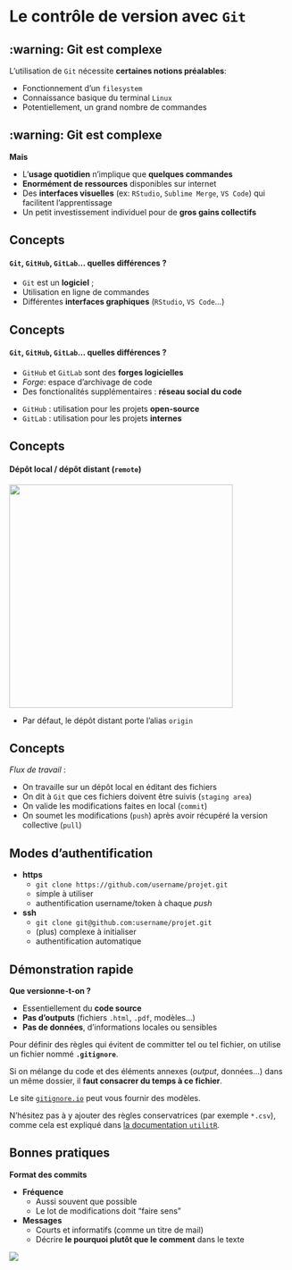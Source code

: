 # Le contrôle de version avec `Git`

## :warning: Git est complexe {auto-animate=true}

L'utilisation de `Git` nécessite [__certaines notions préalables__]{.orange}:

::: {.incremental}
- Fonctionnement d'un `filesystem`
- Connaissance basique du terminal `Linux`
- Potentiellement, un grand nombre de commandes
:::

## :warning: Git est complexe {auto-animate=true}

[__Mais__]{.blue2}

::: {.incremental}
- L'**usage quotidien** n'implique que [**quelques commandes**]{.orange}
- [**Enormément de ressources**]{.orange} disponibles sur internet
- Des [**interfaces visuelles**]{.orange} (ex: `RStudio`, `Sublime Merge`, `VS Code`) qui facilitent l'apprentissage
- Un petit investissement individuel pour de [**gros gains collectifs**]{.orange}
:::


## Concepts {auto-animate=true}

#### `Git`, `GitHub`, `GitLab`... quelles différences ?

:::{.incremental}
- `Git` est un **logiciel** ;
- Utilisation en ligne de commandes
- Différentes [__interfaces graphiques__]{.blue2} (`RStudio`, `VS Code`...)
:::

## Concepts {auto-animate=true}

#### `Git`, `GitHub`, `GitLab`... quelles différences ?


:::{.incremental}
- `GitHub` et `GitLab` sont des **forges logicielles**
- _Forge_: espace d'archivage de code
- Des fonctionalités supplémentaires : __réseau social du code__
:::

:::{.callout-tip}

- `GitHub` : utilisation pour les projets **open-source**
- `GitLab` : utilisation pour les projets **internes**

:::


## Concepts {auto-animate=true}

#### Dépôt local / dépôt distant (`remote`)

![](img/localremote.png){fig-align="center" height=400}



- Par défaut, le dépôt distant porte l'alias `origin`

## Concepts {auto-animate=true}

_Flux de travail_  :

- On travaille sur un dépôt local en éditant des fichiers
- On dit à `Git` que ces fichiers doivent être suivis (`staging area`)
- On valide les modifications faites en local (`commit`)
- On soumet les modifications (`push`) après avoir récupéré la version collective (`pull`) 


## Modes d'authentification

:::{.incremental}
- [**https**]{.orange}
  - `git clone https://github.com/username/projet.git`
  - simple à utiliser
  - authentification username/token à chaque *push*

- [**ssh**]{.orange}
  - `git clone git@github.com:username/projet.git`
  - (plus) complexe à initialiser
  - authentification automatique 
:::

## Démonstration rapide


__Que versionne-t-on ?__

:::{.incremental}
- Essentiellement du [**code source**]{.orange}
- [__Pas d'outputs__]{.orange} (fichiers `.html`, `.pdf`, modèles...)
- [__Pas de données__]{.orange}, d'informations locales ou sensibles
:::

:::{.callout-note}

Pour définir des règles qui évitent de committer tel ou tel fichier, on utilise
un fichier nommé __`.gitignore`__.

Si on mélange du code et des éléments
annexes (_output_, données...) dans un même dossier, il [__faut consacrer du temps à ce fichier__]{.orange}.

Le site [`gitignore.io`](https://www.toptal.com/developers/gitignore) peut vous fournir
des modèles.

N'hésitez pas à y ajouter des règles conservatrices (par exemple `*.csv`), 
comme cela est expliqué dans [la documentation `utilitR`](https://www.book.utilitr.org/git.html?q=gitignore#gitignore).

:::

## Bonnes pratiques {auto-animate=true .smaller}

__Format des commits__

::: {layout="[40,60]"}

::: {.incremental}
- [**Fréquence**]{.orange}
    - Aussi souvent que possible
    - Le lot de modifications doit "faire sens"
- [**Messages**]{.orange}
    - Courts et informatifs (comme un titre de mail)
    - Décrire **le pourquoi plutôt que le comment** dans le texte
:::

![](img/titre-commit.png)

:::

